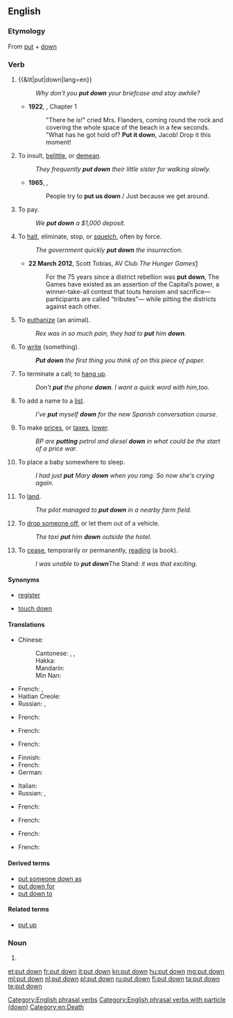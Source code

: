 {{also|put-down}}
==English==

===Etymology===
From [[put]] + [[down]]

===Verb===
{{en-verb|puts down|putting down|put down|head=[[put]] [[down]]}}

# {{&lit|put|down|lang=en}}
#: ''Why don't you '''put down''' your briefcase and stay awhile?''
#* '''1922''', {{w|Virginia Woolf}}, ''{{w|Jacob's Room}}'' Chapter 1
#*: "There he is!" cried Mrs. Flanders, coming round the rock and covering the whole space of the beach in a few seconds. "What has he got hold of? '''Put it down''', Jacob! Drop it this moment!
# {{label|en|idiomatic}} To insult, [[belittle]], or [[demean]].
#: ''They frequently '''put down''' their little sister for walking slowly.''
#* '''1965''', {{w|The Who}}, {{w|My Generation}}
#*: People try to '''put us down''' / Just because we get around.
# {{label|en|of money as deposit}} To pay.
#: ''We '''put down''' a $1,000 deposit.''
# To [[halt]], eliminate, stop, or [[squelch]], often by force.
#: ''The government quickly '''put down''' the insurrection.''
#* '''22 March 2012''', Scott Tobias, AV Club ''The Hunger Games''[http://www.avclub.com/articles/the-hunger-games,71293/]
#*: For the 75 years since a district rebellion was '''put down''', The Games have existed as an assertion of the Capital’s power, a winner-take-all contest that touts heroism and sacrifice—participants are called “tributes”— while pitting the districts against each other.
# {{label|en|euphemistic}} To [[euthanize]] (an animal).
#: ''Rex was in so much pain, they had to '''put''' him '''down'''.''
# To [[write]] (something).
#: '''''Put down''' the first thing you think of on this piece of paper.''
# {{label|en|of a telephone}} To terminate a call; to [[hang up]].
#: ''Don't '''put''' the phone '''down'''. I want a quick word with him,too.''
# To add a name to a [[list]].
#: ''I've '''put''' myself '''down''' for the new Spanish conversation course.''
# To make [[prices]], or [[taxes]], [[lower]].
#: ''BP are '''putting''' petrol and diesel '''down''' in what could be the start of a price war.''
# {{label|en|idiomatic}} To place a baby somewhere to sleep.
#: ''I had just '''put''' Mary '''down''' when you rang. So now she's crying again.''
# {{label|en|idiomatic|of an aircraft}} To [[land]].
#: ''The pilot managed to '''put down''' in a nearby farm field.''
# {{label|en|idiomatic}} To [[drop off|drop someone off]], or let them out of a vehicle.
#: ''The taxi '''put''' him '''down''' outside the hotel.''
# {{label|en|idiomatic}} To [[cease]], temporarily or permanently, [[read]]ing (a book).
#: ''I was unable to '''put down''' ''The Stand'': it was that exciting.''

==== Synonyms ====
*{{sense|add a name to a list}} [[register]]
*{{sense|land an aircraft}} [[touch down]]

====Translations====
{{trans-top|set down, stop carrying}}
* Chinese:
*: Cantonese: {{t|yue|擺低|sc=Hani}}, {{t|yue|摆低|tr=baai2 dai1|sc=Hani}}, {{t|yue|放低|tr=fong3 dai1|sc=Hani}}
*: Hakka: {{t|hak|放下|tr=piong-hâ|sc=Hani}}
*: Mandarin: {{t+|cmn|放下|tr=fàngxià|sc=Hani}}
*: Min Nan: {{t|nan|放下|tr=pàng-hē|sc=Hani}}
{{trans-mid}}
* French: {{t+|fr|poser}}, {{t+|fr|déposer}}
* Haitian Creole: {{t|ht|depoze}}
* Russian: {{t+|ru|ста́вить|impf}}, {{t+|ru|поста́вить|pf}}
{{trans-bottom}}
{{trans-top|belittle, or demean}}
* French: {{t+|fr|médire}}
{{trans-mid}}
{{trans-bottom}}
{{trans-top|pay a deposit}}
* French: {{t+|fr|déposer}}
{{trans-mid}}
{{trans-bottom}}
{{trans-top|halt, eliminate, often by force}}
* French: {{t+|fr|mater}}
{{trans-mid}}
{{trans-bottom}}
{{trans-top|administer euthanasia to an animal}}
* Finnish: {{t+|fi|lopettaa}}
* French: {{t+|fr|endormir}}
* German: {{t+|de|einschläfern}}
{{trans-mid}}
* Italian: {{t+|it|abbattere}}
* Russian: {{t+|ru|усыпля́ть|impf}}, {{t+|ru|усыпи́ть|pf}}
{{trans-bottom}}
{{trans-top|terminate a telephone conversation}}
* French: {{t+|fr|reposer}}
{{trans-mid}}
{{trans-bottom}}
{{trans-top|add a name to a list}}
* French: {{t+|fr|inscrire}}
{{trans-mid}}
{{trans-bottom}}
{{trans-top|drop someone off}}
* French: {{t+|fr|déposer}}
{{trans-mid}}
{{trans-bottom}}
{{trans-top|cease reading a document}}
* French: {{t+|fr|poser}}
{{trans-mid}}
{{trans-bottom}}

====Derived terms====
* [[put someone down as]]
* [[put down for]]
* [[put down to]]

====Related terms====
* [[put up]]

===Noun===
{{en-noun|head=[[put]] [[down]]}}

# {{alternative spelling of|put-down|lang=en}}

[[Category:English phrasal verbs]]
[[Category:English phrasal verbs with particle (down)]]

[[Category:en:Death]]

[[et:put down]]
[[fr:put down]]
[[it:put down]]
[[kn:put down]]
[[hu:put down]]
[[mg:put down]]
[[ml:put down]]
[[nl:put down]]
[[pl:put down]]
[[ru:put down]]
[[fi:put down]]
[[ta:put down]]
[[te:put down]]